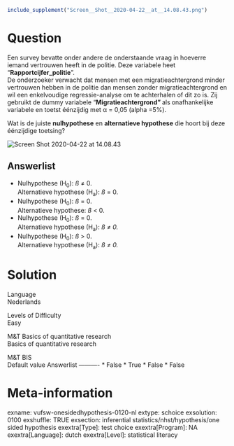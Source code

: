 ```{r, echo = FALSE, results = "hide"}
include_supplement("Screen__Shot__2020-04-22__at__14.08.43.png")
```

Question
========
Een survey bevatte onder andere de onderstaande vraag in hoeverre iemand
vertrouwen heeft in de politie. Deze variabele heet
“**Rapportcijfer\_politie**”.  
De onderzoeker verwacht dat mensen met een migratieachtergrond minder
vertrouwen hebben in de politie dan mensen zonder migratieachtergrond en
wil een enkelvoudige regressie-analyse om te achterhalen of dit zo is.
Zij gebruikt de dummy variabele
"**Migratieachtergrond" **als** **onafhankelijke variabele en toetst
éénzijdig met α = 0,05 (alpha =5%).  
  
Wat is de juiste **nulhypothese** en **alternatieve hypothese** die
hoort bij deze éénzijdige toetsing?  
  
<img src="Screen__Shot__2020-04-22__at__14.08.43.png"
class="fr-fic fr-dii enlargeimage tvcss_2"
alt="Screen Shot 2020-04-22 at 14.08.43" />

Answerlist
----------
* Nulhypothese (H<sub>0</sub>): *ß* ≠ 0.  
  Alternatieve hypothese (H<sub>a</sub>): *ß* = 0.
* Nulhypothese (H<sub>0</sub>): *ß* = 0.  
  Alternatieve hypothese: *ß* &lt; 0.
* Nulhypothese (H<sub>0</sub>): *ß* = 0.  
  Alternatieve hypothese (H<sub>a</sub>): *ß ≠ 0.*
* Nulhypothese (H<sub>0</sub>): *ß* &gt; 0.  
  Alternatieve hypothese (H<sub>a</sub>): *ß ≠ 0.*

Solution
========











Language  
Nederlands

Levels of Difficulty  
Easy

M&T Basics of quantitative research  
Basics of quantitative research

M&T BIS  
Default value
Answerlist
----------
* False
* True
* False
* False

Meta-information
================
exname: vufsw-onesidedhypothesis-0120-nl
extype: schoice
exsolution: 0100
exshuffle: TRUE
exsection: inferential statistics/nhst/hypothesis/one sided hypothesis
exextra[Type]: test choice
exextra[Program]: NA
exextra[Language]: dutch
exextra[Level]: statistical literacy

